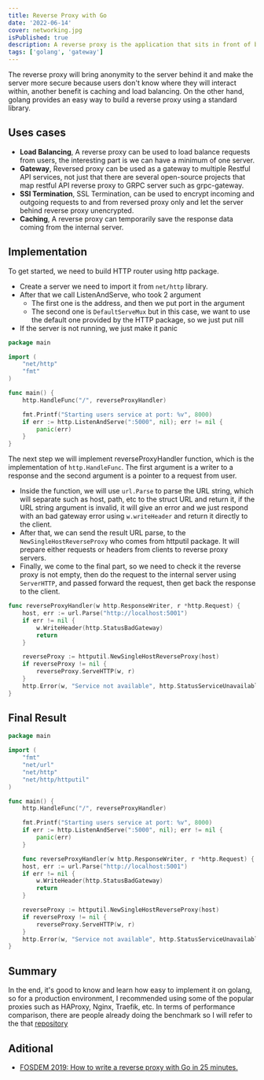 ```yaml
---
title: Reverse Proxy with Go
date: '2022-06-14'
cover: networking.jpg
isPublished: true
description: A reverse proxy is the application that sits in front of back-end applications and forwards client (e.g. browser) requests to those applications.
tags: ['golang', 'gateway']
---
```


The reverse proxy will bring anonymity to the server behind it and make the server more secure
because users don't know where they will interact within, another benefit is caching and load balancing.
On the other hand, golang provides an easy way to build a reverse proxy using a standard library.

## Uses cases

-   **Load Balancing**,
    A reverse proxy can be used to load balance requests from users, the interesting part is we can have a minimum of one server.
-   **Gateway**,
    Reversed proxy can be used as a gateway to multiple Restful API services, not just that there are several open-source projects that map restful API reverse proxy to GRPC server such as grpc-gateway.
-   **SSl Termination**,
    SSL Termination, can be used to encrypt incoming and outgoing requests to and from reversed proxy only and let the server behind reverse proxy unencrypted.
-   **Caching**,
    A reverse proxy can temporarily save the response data coming from the internal server.

## Implementation

To get started, we need to build HTTP router using http package.

-   Create a server we need to import it from `net/http` library.
-   After that we call ListenAndServe, who took 2 argument
    -   The first one is the address, and then we put port in the argument
    -   The second one is `DefaultServeMux` but in this case, we want to use the default one provided by the HTTP package,
        so we just put nill
-   If the server is not running, we just make it panic

```go showlinenumbers theme=orange
package main

import (
	"net/http"
	"fmt"
)

func main() {
	http.HandleFunc("/", reverseProxyHandler)

    fmt.Printf("Starting users service at port: %v", 8000)
	if err := http.ListenAndServe(":5000", nil); err != nil {
		panic(err)
	}
}

```

The next step we will implement reverseProxyHandler function, which is the implementation of `http.HandleFunc`.
The first argument is a writer to a response and the second argument is a pointer to a request from user.

-   Inside the function, we will use `url.Parse` to parse the URL string, which will separate such as host, path, etc
    to the struct URL and return it, if the URL string argument is invalid,
    it will give an error and we just respond with an bad gateway error using `w.writeHeader` and return it directly
    to the client.
-   After that, we can send the result URL parse, to the `NewSingleHostReverseProxy` who comes from httputil package.
    It will prepare either requests or headers from clients to reverse proxy servers.
-   Finally, we come to the final part, so we need to check it the reverse proxy is not empty, then do the request
    to the internal server using `ServerHTTP`, and passed forward the request, then get back the response to the client.

```go showlinenumbers theme=orange
func reverseProxyHandler(w http.ResponseWriter, r *http.Request) {
	host, err := url.Parse("http://localhost:5001")
	if err != nil {
		w.WriteHeader(http.StatusBadGateway)
		return
	}

	reverseProxy := httputil.NewSingleHostReverseProxy(host)
	if reverseProxy != nil {
		reverseProxy.ServeHTTP(w, r)
	}
	http.Error(w, "Service not available", http.StatusServiceUnavailable)
}

```

## Final Result

```go showlinenumbers theme=orange
package main

import (
	"fmt"
	"net/url"
	"net/http"
	"net/http/httputil"
)

func main() {
	http.HandleFunc("/", reverseProxyHandler)

    fmt.Printf("Starting users service at port: %v", 8000)
	if err := http.ListenAndServe(":5000", nil); err != nil {
		panic(err)
	}

	func reverseProxyHandler(w http.ResponseWriter, r *http.Request) {
	host, err := url.Parse("http://localhost:5001")
	if err != nil {
		w.WriteHeader(http.StatusBadGateway)
		return
	}

	reverseProxy := httputil.NewSingleHostReverseProxy(host)
	if reverseProxy != nil {
		reverseProxy.ServeHTTP(w, r)
	}
	http.Error(w, "Service not available", http.StatusServiceUnavailable)
}

```

## Summary

In the end, it's good to know and learn how easy to implement it on golang, so for a production environment,
I recommended using some of the popular proxies such as HAProxy, Nginx, Traefik, etc.
In terms of performance comparison, there are people already doing the benchmark so I will refer to the that [repository](https://github.com/juliens/Proxy-Benchmarks)

## Aditional

-   [FOSDEM 2019: How to write a reverse proxy with Go in 25 minutes.](https://www.youtube.com/watch?v=tWSmUsYLiE4)
